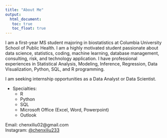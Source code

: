 ```yaml
---
title: "About Me"
output: 
  html_document:
   toc: true
   toc_float: true
---
```


I am a first-year MS student majoring in biostatistics at Columbia University School of Public Health. I am a highly motivated student passionate about data science, statistics, coding, machine learning, database management, consulting, risk, and technology application. I have professional experiences in Statistical Analysis, Modeling, Inference, Regression, Data Visualization, Python, SQL, and R programming. 

I am seeking internship opportunities as a Data Analyst or Data Scientist.

* Specialties:
  + R
  + Python
  + SQL
  + Microsoft Office (Excel, Word, Powerpoint)
  + Outlook 

Email: chenxiliu02@gmail.com
\
Instagram: 
[\@chenxiliu233](https://www.instagram.com/chenxiliu233/)
